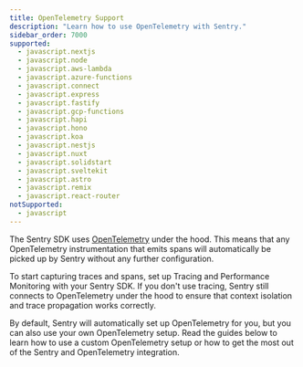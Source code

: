 ```yaml
---
title: OpenTelemetry Support
description: "Learn how to use OpenTelemetry with Sentry."
sidebar_order: 7000
supported:
  - javascript.nextjs
  - javascript.node
  - javascript.aws-lambda
  - javascript.azure-functions
  - javascript.connect
  - javascript.express
  - javascript.fastify
  - javascript.gcp-functions
  - javascript.hapi
  - javascript.hono
  - javascript.koa
  - javascript.nestjs
  - javascript.nuxt
  - javascript.solidstart
  - javascript.sveltekit
  - javascript.astro
  - javascript.remix
  - javascript.react-router
notSupported:
  - javascript
---
```


The Sentry SDK uses [OpenTelemetry](https://opentelemetry.io/) under the hood. This means that any OpenTelemetry instrumentation that emits spans will automatically be picked up by Sentry without any further configuration.

To start capturing traces and spans, set up <PlatformLink to='/tracing'>Tracing and Performance Monitoring with your Sentry SDK</PlatformLink>. If you don't use tracing, Sentry still connects to OpenTelemetry under the hood to ensure that context isolation and trace propagation works correctly.

By default, Sentry will automatically set up OpenTelemetry for you, but you can also use your own OpenTelemetry setup. Read the guides below to learn how to use a custom OpenTelemetry setup or how to get the most out of the Sentry and OpenTelemetry integration.

<PageGrid />
